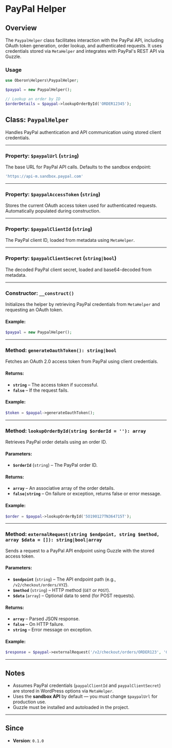 # PayPal Helper

## Overview

The `PaypalHelper` class facilitates interaction with the PayPal API, including OAuth token generation, order lookup, and authenticated requests. It uses credentials stored via `MetaHelper` and integrates with PayPal's REST API via Guzzle.

### Usage

```php
use Oberon\Helpers\PaypalHelper;

$paypal = new PaypalHelper();

// Lookup an order by ID
$orderDetails = $paypal->lookupOrderById('ORDER12345');
```

## Class: `PaypalHelper`

Handles PayPal authentication and API communication using stored client credentials.

---

### Property: `$paypalUrl` (`string`)

The base URL for PayPal API calls. Defaults to the sandbox endpoint:

```php
'https://api-m.sandbox.paypal.com'
```

---

### Property: `$paypalAccessToken` (`string`)

Stores the current OAuth access token used for authenticated requests. Automatically populated during construction.

---

### Property: `$paypalClientId` (`string`)

The PayPal client ID, loaded from metadata using `MetaHelper`.

---

### Property: `$paypalClientSecret` (`string|bool`)

The decoded PayPal client secret, loaded and base64-decoded from metadata.

---

### Constructor: `__construct()`

Initializes the helper by retrieving PayPal credentials from `MetaHelper` and requesting an OAuth token.

#### Example:

```php
$paypal = new PaypalHelper();
```

---

### Method: `generateOauthToken(): string|bool`

Fetches an OAuth 2.0 access token from PayPal using client credentials.

#### Returns:

-   **`string`** – The access token if successful.
-   **`false`** – If the request fails.

#### Example:

```php
$token = $paypal->generateOauthToken();
```

---

### Method: `lookupOrderById(string $orderId = ''): array`

Retrieves PayPal order details using an order ID.

#### Parameters:

-   **`$orderId`** (`string`) – The PayPal order ID.

#### Returns:

-   **`array`** – An associative array of the order details.
-   **`false|string`** – On failure or exception, returns false or error message.

#### Example:

```php
$order = $paypal->lookupOrderById('5O190127TN364715T');
```

---

### Method: `externalRequest(string $endpoint, string $method, array $data = []): string|bool|array`

Sends a request to a PayPal API endpoint using Guzzle with the stored access token.

#### Parameters:

-   **`$endpoint`** (`string`) – The API endpoint path (e.g., `/v2/checkout/orders/XYZ`).
-   **`$method`** (`string`) – HTTP method (`GET` or `POST`).
-   **`$data`** (`array`) – Optional data to send (for POST requests).

#### Returns:

-   **`array`** – Parsed JSON response.
-   **`false`** – On HTTP failure.
-   **`string`** – Error message on exception.

#### Example:

```php
$response = $paypal->externalRequest('/v2/checkout/orders/ORDER123', 'GET');
```

---

## Notes

-   Assumes PayPal credentials (`paypalClientId` and `paypalClientSecret`) are stored in WordPress options via `MetaHelper`.
-   Uses the **sandbox API** by default — you must change `$paypalUrl` for production use.
-   Guzzle must be installed and autoloaded in the project.

---

## Since

-   **Version**: `0.1.0`
